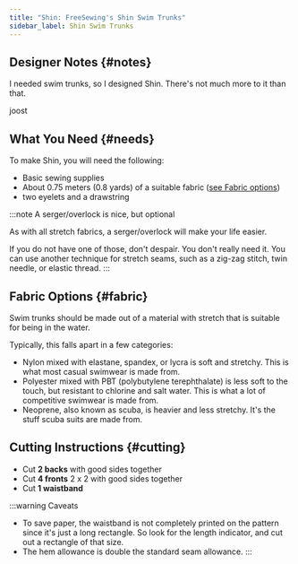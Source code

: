 ```yaml
---
title: "Shin: FreeSewing's Shin Swim Trunks"
sidebar_label: Shin Swim Trunks
---
```


<DesignInfo design="shin" />

## Designer Notes {#notes}

I needed swim trunks, so I designed Shin.
There's not much more to it than that.

joost

## What You Need {#needs}

To make Shin, you will need the following:

- Basic sewing supplies
- About 0.75 meters (0.8 yards) of a suitable fabric ([see Fabric
  options](#fabric))
- two eyelets and a drawstring

:::note A serger/overlock is nice, but optional

As with all stretch fabrics, a serger/overlock will make your life easier.

If you do not have one of those, don't despair. You don't really need it. You
can use another technique for stretch seams, such as a zig-zag stitch, twin
needle, or elastic thread.
:::

## Fabric Options {#fabric}

Swim trunks should be made out of a material with stretch that is suitable for
being in the water.

Typically, this falls apart in a few categories:

- Nylon mixed with elastane, spandex, or lycra is soft and stretchy. This is
  what most casual swimwear is made from.
- Polyester mixed with PBT (polybutylene terephthalate) is less soft to the
  touch, but resistant to chlorine and salt water. This is what a lot of
  competitive swimwear is made from.
- Neoprene, also known as scuba, is heavier and less stretchy. It's the stuff
  scuba suits are made from.

## Cutting Instructions {#cutting}

- Cut **2 backs** with good sides together
- Cut **4 fronts** 2 x 2 with good sides together
- Cut **1 waistband**

:::warning Caveats

- To save paper, the waistband is not completely printed on the pattern since
  it's just a long rectangle. So look for the length indicator, and cut out a
  rectangle of that size.
- The hem allowance is double the standard seam allowance.
  :::
